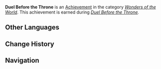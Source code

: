 {{Achievement Infobox
|title        = Duel Before the Throne
|id           = 84050
|order id     = 5029
|category     = Wonders of the World
|description  = Emerge victorious in the duel before the throne.
|requirements = Earned during ''[[Duel Before the Throne]].''
|primogems    = 5
|tracking     = 
|hidden       = 1
|quest        = Omnipresence Over Mortals
|topic        = 
|type         = Quest
}}
'''Duel Before the Throne''' is an [[Achievement]] in the category ''[[Wonders of the World]]''. This achievement is earned during ''[[Duel Before the Throne]].''
<!--
==Trivia==

==Video Guides==
{{EVT
|video1   = 
|caption1 = 
}}
-->
==Other Languages==
{{Other Languages|default_hidden=1
|en      = Duel Before the Throne
|zhs     = 御前生死斗
|zhs_rm  = Yùqián Shēngsǐ Dòu
|zht     = 御前生死鬥
|zht_rm  = Yùqián Shēngsǐ Dòu
|ja      = 御前生死闘
|ja_rm   = Gozen Seishitou
|ko      = 어전에서 사활을 건 싸움
|ko_rm   = 
|es      = Duelo a muerte ante el trono
|fr      = Duel devant le trône
|ru      = Смертельная дуэль
|th      = การต่อสู้แห่งความเป็นและความตาย
|th_rm   = 
|vi      = Ngự Tiền Sinh Tử Chiến
|de      = Duell vor dem Thron
|id      = Pertempuran Hidup dan Mati
|pt      = Combate de Vida e Morte
}}

==Change History==
{{Change History|2.1}}
<!--
==References==
{{Reflist}}
-->
==Navigation==
{{Achievement Navbox|Wonders of the World|Quest}}